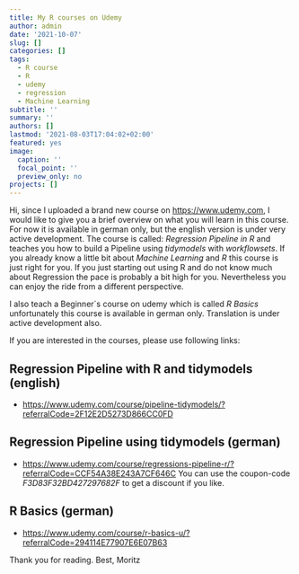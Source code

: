 ```yaml
---
title: My R courses on Udemy
author: admin
date: '2021-10-07'
slug: []
categories: []
tags:
  - R course
  - R
  - udemy
  - regression
  - Machine Learning
subtitle: ''
summary: ''
authors: []
lastmod: '2021-08-03T17:04:02+02:00'
featured: yes
image:
  caption: ''
  focal_point: ''
  preview_only: no
projects: []
---
```


Hi,
since I uploaded a brand new course on <https://www.udemy.com>, I would like to give you a brief overview on what you will learn in this course. For now it is available in german only, but the english version is under very active development. The course is called: *Regression Pipeline in R* and teaches you how to build a Pipeline using *tidymodels* with *workflowsets*. If you already know a little bit about *Machine Learning* and *R* this course is just right for you. If you just starting out using R and do not know much about Regression the pace is probably a bit high for you. Nevertheless you can enjoy the ride from a different perspective.

I also teach a Beginner´s course on udemy which is called *R Basics* unfortunately this course is available in german only. Translation is under active development also.

If you are interested in the courses, please use following links:

## Regression Pipeline with R and tidymodels (english)

- <https://www.udemy.com/course/pipeline-tidymodels/?referralCode=2F12E2D5273D866CC0FD>

## Regression Pipeline using tidymodels (german)

- <https://www.udemy.com/course/regressions-pipeline-r/?referralCode=CCF54A38E243A7CF646C>
You can use the coupon-code *F3D83F32BD427297682F* to get a discount if you like.

## R Basics (german)

- <https://www.udemy.com/course/r-basics-u/?referralCode=294114E77907E6E07B63>

Thank you for reading.
Best,
Moritz

